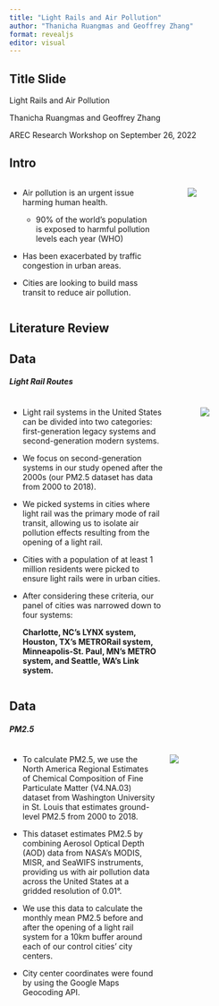 ```yaml
---
title: "Light Rails and Air Pollution"
author: "Thanicha Ruangmas and Geoffrey Zhang"
format: revealjs
editor: visual
---
```


## Title Slide

Light Rails and Air Pollution

Thanicha Ruangmas and Geoffrey Zhang

AREC Research Workshop on September 26, 2022

## Intro

::: columns
::: {.column width="55%"}
-   Air pollution is an urgent issue harming human health.

    -   90% of the world's population is exposed to harmful pollution levels each year (WHO)

-   Has been exacerbated by traffic congestion in urban areas.

-   Cities are looking to build mass transit to reduce air pollution.
:::

::: {.column width="5%"}
:::

::: {.column width="40%"}
![](images/traffic-01.png){.r-stretch .absolute bottom="30"}
:::
:::

## Literature Review

<!--# GZ review papers' conclutions -->

<!--# TR looks at methodology -->

## Data {.smaller}

##### Light Rail Routes

::: columns
::: {.column .r-fit-text width="60%"}
-   Light rail systems in the United States can be divided into two categories: first-generation legacy systems and second-generation modern systems.

-   We focus on second-generation systems in our study opened after the 2000s (our PM2.5 dataset has data from 2000 to 2018).

-   We picked systems in cities where light rail was the primary mode of rail transit, allowing us to isolate air pollution effects resulting from the opening of a light rail.

-   Cities with a population of at least 1 million residents were picked to ensure light rails were in urban cities.

-   After considering these criteria, our panel of cities was narrowed down to four systems:

    **Charlotte, NC's LYNX system, Houston, TX's METRORail system, Minneapolis-St. Paul, MN's METRO system, and Seattle, WA's Link system.**
:::

::: {.column width="5%"}
:::

::: {.column width="35%"}
![](images/METRORail_7-02.jpg)
:::
:::

## Data

##### PM2.5
::: columns
::: {.column .r-fit-text width="55%"}
-   To calculate PM2.5, we use the North America Regional Estimates of Chemical Composition of Fine Particulate Matter (V4.NA.03) dataset from Washington University in St. Louis that estimates ground-level PM2.5 from 2000 to 2018.

-   This dataset estimates PM2.5 by combining Aerosol Optical Depth (AOD) data from NASA's MODIS, MISR, and SeaWIFS instruments, providing us with air pollution data across the United States at a gridded resolution of 0.01°.

-   We use this data to calculate the monthly mean PM2.5 before and after the opening of a light rail system for a 10km buffer around each of our control cities' city centers.

-   City center coordinates were found by using the Google Maps Geocoding API.
:::

::: {.column width="45%"}
![](images/images_large_es-2018-06392k_0001.jpeg){.absolute right="0" top="15"}
:::
:::
